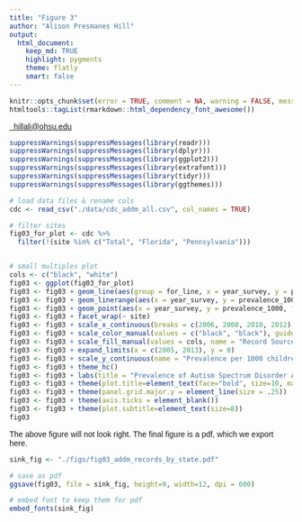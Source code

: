 ```yaml
---
title: "Figure 3"
author: "Alison Presmanes Hill"
output:
  html_document:
    keep_md: TRUE
    highlight: pygments
    theme: flatly
    smart: false
---
```



```r
knitr::opts_chunk$set(error = TRUE, comment = NA, warning = FALSE, message = FALSE, tidy = FALSE, fig.path="figs/", echo = TRUE)
htmltools::tagList(rmarkdown::html_dependency_font_awesome())
```

<style>
body {
    font-family: "Cabin", sans-serif;
}
p {
    font-family: "Cabin", sans-serif;
}
</style>

<a href="mailto:hillali@ohsu.edu"><i class="fa fa-envelope fa-fw"></i>&nbsp; hillali@ohsu.edu</a><br>


```r
suppressWarnings(suppressMessages(library(readr)))
suppressWarnings(suppressMessages(library(dplyr)))
suppressWarnings(suppressMessages(library(ggplot2)))
suppressWarnings(suppressMessages(library(extrafont)))
suppressWarnings(suppressMessages(library(tidyr)))
suppressWarnings(suppressMessages(library(ggthemes)))
```


```r
# load data files & rename cols
cdc <- read_csv("./data/cdc_addm_all.csv", col_names = TRUE)

# filter sites 
fig03_for_plot <- cdc %>%
  filter(!(site %in% c("Total", "Florida", "Pennsylvania")))


# small multiples plot
cols <- c("black", "white")
fig03 <- ggplot(fig03_for_plot) 
fig03 <- fig03 + geom_line(aes(group = for_line, x = year_survey, y = prevalence_1000, colour = data_source), lty = 3) 
fig03 <- fig03 + geom_linerange(aes(x = year_survey, y = prevalence_1000, ymin = l95_1000, ymax = u95_1000,  colour = data_source), size = .65, fatten = 2) 
fig03 <- fig03 + geom_point(aes(x = year_survey, y = prevalence_1000, fill = data_source), pch= 21, size = 2.5)
fig03 <- fig03 + facet_wrap(~ site) 
fig03 <- fig03 + scale_x_continuous(breaks = c(2006, 2008, 2010, 2012), name = "fig03 Survey Year") 
fig03 <- fig03 + scale_color_manual(values = c("black", "black"), guide= FALSE) 
fig03 <- fig03 + scale_fill_manual(values = cols, name = "Record Source", labels = c("Educational + Health", "Health only")) 
fig03 <- fig03 + expand_limits(x = c(2005, 2013), y = 0) 
fig03 <- fig03 + scale_y_continuous(name = "Prevalence per 1000 children aged 8 years (95% CI)") 
fig03 <- fig03 + theme_hc()  
fig03 <- fig03 + labs(title = "Prevalence of Autism Spectrum Disorder Among Children Aged 8 Years in the US Across 4 Survey Years", subtitle = "Content source: CDC Autism and Developmental Disabilities Monitoring (fig03) Network")
fig03 <- fig03 + theme(plot.title=element_text(face="bold", size=10, margin=margin(b=6)))
fig03 <- fig03 + theme(panel.grid.major.y = element_line(size = .25))
fig03 <- fig03 + theme(axis.ticks = element_blank())
fig03 <- fig03 + theme(plot.subtitle=element_text(size=8))
fig03
```

The above figure will not look right. The final figure is a pdf, which we export here.

```r
sink_fig <- "./figs/fig03_addm_records_by_state.pdf"

# save as pdf
ggsave(fig03, file = sink_fig, height=9, width=12, dpi = 600)

# embed font to keep them for pdf
embed_fonts(sink_fig)
```
